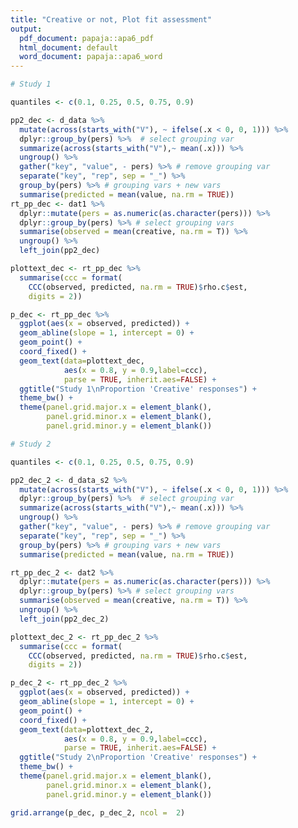 ```yaml
---
title: "Creative or not, Plot fit assessment"
output:
  pdf_document: papaja::apa6_pdf
  html_document: default
  word_document: papaja::apa6_word
---
```

```r

# Study 1

quantiles <- c(0.1, 0.25, 0.5, 0.75, 0.9)

pp2_dec <- d_data %>% 
  mutate(across(starts_with("V"), ~ ifelse(.x < 0, 0, 1))) %>% 
  dplyr::group_by(pers) %>%  # select grouping var
  summarize(across(starts_with("V"),~ mean(.x))) %>% 
  ungroup() %>% 
  gather("key", "value", - pers) %>% # remove grouping var
  separate("key", "rep", sep = "_") %>% 
  group_by(pers) %>% # grouping vars + new vars
  summarise(predicted = mean(value, na.rm = TRUE))
rt_pp_dec <- dat1 %>% 
  dplyr::mutate(pers = as.numeric(as.character(pers))) %>% 
  dplyr::group_by(pers) %>% # select grouping vars
  summarise(observed = mean(creative, na.rm = T)) %>% 
  ungroup() %>% 
  left_join(pp2_dec)

plottext_dec <- rt_pp_dec %>% 
  summarise(ccc = format(
    CCC(observed, predicted, na.rm = TRUE)$rho.c$est, 
    digits = 2))

p_dec <- rt_pp_dec %>% 
  ggplot(aes(x = observed, predicted)) +
  geom_abline(slope = 1, intercept = 0) +
  geom_point() +
  coord_fixed() +
  geom_text(data=plottext_dec,
            aes(x = 0.8, y = 0.9,label=ccc), 
            parse = TRUE, inherit.aes=FALSE) +
  ggtitle("Study 1\nProportion 'Creative' responses") +
  theme_bw() +
  theme(panel.grid.major.x = element_blank(),
        panel.grid.minor.x = element_blank(),
        panel.grid.minor.y = element_blank())

# Study 2

quantiles <- c(0.1, 0.25, 0.5, 0.75, 0.9)

pp2_dec_2 <- d_data_s2 %>% 
  mutate(across(starts_with("V"), ~ ifelse(.x < 0, 0, 1))) %>% 
  dplyr::group_by(pers) %>%  # select grouping var
  summarize(across(starts_with("V"),~ mean(.x))) %>% 
  ungroup() %>% 
  gather("key", "value", - pers) %>% # remove grouping var
  separate("key", "rep", sep = "_") %>% 
  group_by(pers) %>% # grouping vars + new vars
  summarise(predicted = mean(value, na.rm = TRUE))

rt_pp_dec_2 <- dat2 %>% 
  dplyr::mutate(pers = as.numeric(as.character(pers))) %>% 
  dplyr::group_by(pers) %>% # select grouping vars
  summarise(observed = mean(creative, na.rm = T)) %>% 
  ungroup() %>% 
  left_join(pp2_dec_2)

plottext_dec_2 <- rt_pp_dec_2 %>% 
  summarise(ccc = format(
    CCC(observed, predicted, na.rm = TRUE)$rho.c$est, 
    digits = 2))

p_dec_2 <- rt_pp_dec_2 %>% 
  ggplot(aes(x = observed, predicted)) +
  geom_abline(slope = 1, intercept = 0) +
  geom_point() +
  coord_fixed() +
  geom_text(data=plottext_dec_2,
            aes(x = 0.8, y = 0.9,label=ccc), 
            parse = TRUE, inherit.aes=FALSE) +
  ggtitle("Study 2\nProportion 'Creative' responses") +
  theme_bw() +
  theme(panel.grid.major.x = element_blank(),
        panel.grid.minor.x = element_blank(),
        panel.grid.minor.y = element_blank())

grid.arrange(p_dec, p_dec_2, ncol =  2)
```

